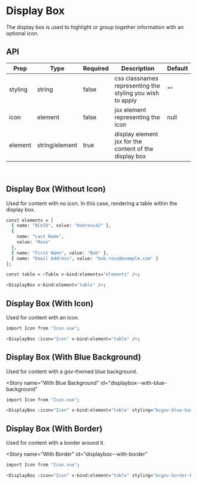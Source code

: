 
<Meta title="DisplayBox" component={DisplayBox} />

# Display Box

The display box is used to highlight or group together information with an optional icon.

## API

| Prop    | Type           | Required | Description                                               | Default |
| ------- | -------------- | -------- | --------------------------------------------------------- | ------- |
| styling | string         | false    | css classnames representing the styling you wish to apply | ""      |
| icon    | element        | false    | jsx element representing the icon                         | null    |
| element | string/element | true     | display element jsx for the content of the display box    |         |

<br />

## Display Box (Without Icon)

Used for content with no icon. In this case, rendering a table within the display box.

<Story name="Without Icon" id="displaybox--without-icon"></Story>

```bash
const elements = [
  { name: "BCeID", value: "bobross42" },
  {
    name: "Last Name",
    value: "Ross"
  },
  { name: "First Name", value: "Bob" },
  { name: "Email Address", value: "bob.ross@example.com" }
];

const table = <Table v-bind:elements="elements" />;

<DisplayBox v-bind:element="table" />;
```

## Display Box (With Icon)

Used for content with an icon.

<Story name="With Icon" id="displaybox--with-icon"></Story>

```bash
import Icon from "Icon.vue";

<DisplayBox :icon="Icon" v-bind:element="table" />;
```

## Display Box (With Blue Background)

Used for content with a gov-themed blue background.

<Story
  name="With Blue Background"
  id="displaybox--with-blue-background"
></Story>

```bash
import Icon from "Icon.vue";

<DisplayBox :icon="Icon" v-bind:element="table" styling="bcgov-blue-background" />;
```

## Display Box (With Border)

Used for content with a border around it.

<Story
  name="With Border"
  id="displaybox--with-border"
></Story>

```bash
import Icon from "Icon.vue";

<DisplayBox :icon="Icon" v-bind:element="table" styling="bcgov-border-background" />;
```
